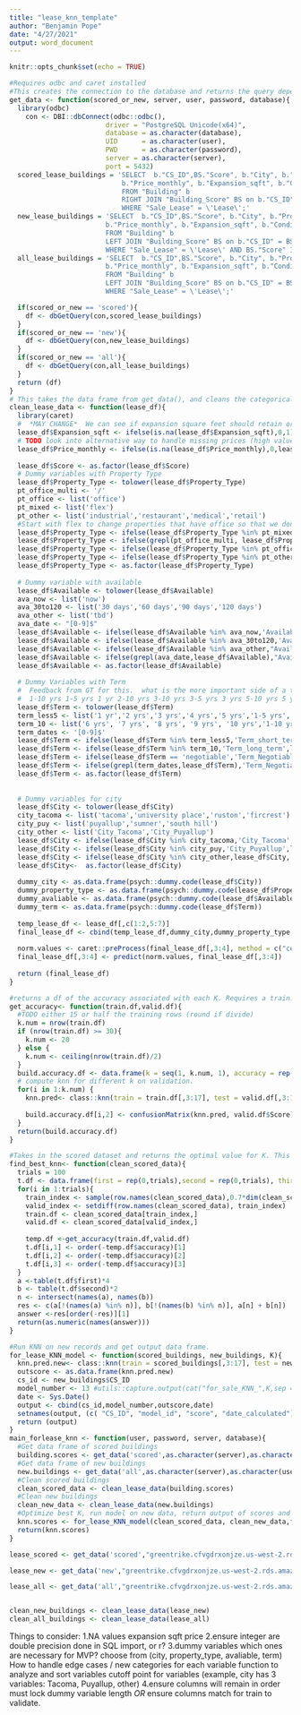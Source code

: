 ```yaml
---
title: "lease_knn_template"
author: "Benjamin Pope"
date: "4/27/2021"
output: word_document
---
```


```r
knitr::opts_chunk$set(echo = TRUE)
```

```r
#Requires odbc and caret installed 
#This creates the connection to the database and returns the query depending on if the user wants "scored" or "new" data.
get_data <- function(scored_or_new, server, user, password, database){
  library(odbc)
    con <- DBI::dbConnect(odbc::odbc(),
                        driver = "PostgreSQL Unicode(x64)",
                        database = as.character(database),
                        UID      = as.character(user),
                        PWD      = as.character(password),
                        server = as.character(server),
                        port = 5432)
  scored_lease_buildings = 'SELECT  b."CS_ID",BS."Score", b."City", b."Property_Type", b."SquareFeet",
                            b."Price_monthly", b."Expansion_sqft", b."Condition", b."Available", b."Term" 
                            FROM "Building" b 
                            RIGHT JOIN "Building_Score" BS on b."CS_ID" = BS.cs_id 
                            WHERE "Sale_Lease" = \'Lease\';'
  new_lease_buildings = 'SELECT  b."CS_ID",BS."Score", b."City", b."Property_Type", b."SquareFeet", 
                        b."Price_monthly", b."Expansion_sqft", b."Condition", b."Available", b."Term" 
                        FROM "Building" b 
                        LEFT JOIN "Building_Score" BS on b."CS_ID" = BS.cs_id
                        WHERE "Sale_Lease" = \'Lease\' AND BS."Score" IS null;'
  all_lease_buildings = 'SELECT  b."CS_ID",BS."Score", b."City", b."Property_Type", b."SquareFeet", 
                        b."Price_monthly", b."Expansion_sqft", b."Condition", b."Available", b."Term"
                        FROM "Building" b
                        LEFT JOIN "Building_Score" BS on b."CS_ID" = BS.cs_id
                        WHERE "Sale_Lease" = \'Lease\';'

  if(scored_or_new == 'scored'){
    df <- dbGetQuery(con,scored_lease_buildings)
  }
  if(scored_or_new == 'new'){
    df <- dbGetQuery(con,new_lease_buildings)
  }
  if(scored_or_new == 'all'){
    df <- dbGetQuery(con,all_lease_buildings)
  }
  return (df)
}
# This takes the data frame from get_data(), and cleans the categorical variables, normalizes numerical variables and standardizes the output data frame. 
clean_lease_data <- function(lease_df){
  library(caret)
  #  *MAY CHANGE*  We can see if expansion square feet should retain original values, or just be marked as an option.
  lease_df$Expansion_sqft <- ifelse(is.na(lease_df$Expansion_sqft),0,1)
  # TODO look into alternative way to handle missing prices (high value, mean) and see if we can eliminate them higher up the data pipeline.
  lease_df$Price_monthly <- ifelse(is.na(lease_df$Price_monthly),0,lease_df$Price_monthly)
  
  lease_df$Score <- as.factor(lease_df$Score)
  # Dummy variables with Property Type
  lease_df$Property_Type <- tolower(lease_df$Property_Type)
  pt_office_multi <- '/'
  pt_office <- list('office')
  pt_mixed <- list('flex')
  pt_other <- list('industrial','restaurant','medical','retail')
  #Start with flex to change properties that have office so that we don't double dip.
  lease_df$Property_Type <- ifelse(lease_df$Property_Type %in% pt_mixed,'PT_Flex',lease_df$Property_Type)
  lease_df$Property_Type <- ifelse(grepl(pt_office_multi, lease_df$Property_Type),'PT_Flex',lease_df$Property_Type)
  lease_df$Property_Type <- ifelse(lease_df$Property_Type %in% pt_office,'PT_Office',lease_df$Property_Type)
  lease_df$Property_Type <- ifelse(lease_df$Property_Type %in% pt_other,'PT_Other',lease_df$Property_Type)
  lease_df$Property_Type <- as.factor(lease_df$Property_Type)
  
  # Dummy variable with available
  lease_df$Available <- tolower(lease_df$Available)
  ava_now <- list('now')
  ava_30to120 <- list('30 days','60 days','90 days','120 days')
  ava_other <- list('tbd')
  ava_date <- "[0-9]$"
  lease_df$Available <- ifelse(lease_df$Available %in% ava_now,'Available_Now',lease_df$Available)
  lease_df$Available <- ifelse(lease_df$Available %in% ava_30to120,'Available_30-120_Days',lease_df$Available)
  lease_df$Available <- ifelse(lease_df$Available %in% ava_other,"Available_Other",lease_df$Available)
  lease_df$Available <- ifelse(grepl(ava_date,lease_df$Available),"Available_Other",lease_df$Available)
  lease_df$Available <- as.factor(lease_df$Available)
  
  # Dummy Variables with Term
  #  Feedback from GT for this.  what is the more important side of a term?  Something long term?  negotiable?
  #  1-10 yrs 1-5 yrs 1 yr 2-10 yrs 3-10 yrs 3-5 yrs 3 yrs 5-10 yrs 5 yrs 8-10 yrs Term_Negotiable
  lease_df$Term <- tolower(lease_df$Term)
  term_less5 <- list('1 yr','2 yrs','3 yrs','4 yrs','5 yrs','1-5 yrs','2-5 yrs','3-5 yrs','4-5 yrs')
  term_10 <- list('6 yrs', '7 yrs', '8 yrs', '9 yrs', '10 yrs','1-10 yrs','2-10 yrs','3-10 yrs','4-10 yrs','5-10 yrs','6-10 yrs','7-10 yrs','8-10 yrs','9-10 yrs')
  term_dates <- '[0-9]$'
  lease_df$Term <- ifelse(lease_df$Term %in% term_less5,'Term_short_term',lease_df$Term)
  lease_df$Term <- ifelse(lease_df$Term %in% term_10,'Term_long_term',lease_df$Term)
  lease_df$Term <- ifelse(lease_df$Term == 'negotiable','Term_Negotiable',lease_df$Term) 
  lease_df$Term <- ifelse(grepl(term_dates,lease_df$Term),'Term_Negotiable',lease_df$Term)
  lease_df$Term <- as.factor(lease_df$Term)
  
  
  # Dummy variables for city
  lease_df$City <- tolower(lease_df$City)
  city_tacoma <- list('tacoma','university place','ruston','fircrest')
  city_puy <- list('puyallup','sumner','south hill')
  city_other <- list('City_Tacoma','City_Puyallup')
  lease_df$City <- ifelse(lease_df$City %in% city_tacoma,'City_Tacoma',lease_df$City) #Groups together Tacoma
  lease_df$City <- ifelse(lease_df$City %in% city_puy,'City_Puyallup',lease_df$City) #Groups together Puyallup
  lease_df$City <- ifelse(lease_df$City %in% city_other,lease_df$City, 'City_Other') # Groups together all others into "Other"
  lease_df$City<-  as.factor(lease_df$City)
  
  dummy_city <- as.data.frame(psych::dummy.code(lease_df$City))
  dummy_property_type <- as.data.frame(psych::dummy.code(lease_df$Property_Type))
  dummy_avaliable <- as.data.frame(psych::dummy.code(lease_df$Available))
  dummy_term <- as.data.frame(psych::dummy.code(lease_df$Term))
  
  temp_lease_df <- lease_df[,c(1:2,5:7)]
  final_lease_df <- cbind(temp_lease_df,dummy_city,dummy_property_type,dummy_avaliable,dummy_term)
  
  norm.values <- caret::preProcess(final_lease_df[,3:4], method = c("center","scale"))
  final_lease_df[,3:4] <- predict(norm.values, final_lease_df[,3:4])
  
  return (final_lease_df)
}

#returns a df of the accuracy associated with each K. Requires a train.df and valid.df ran through clean_sale_data()
get_accuracy<- function(train.df,valid.df){
  #TODO either 15 or half the training rows (round if divide)
  k.num = nrow(train.df)
  if (nrow(train.df) >= 30){
    k.num <- 20
  } else {
    k.num <- ceiling(nrow(train.df)/2)
  }
  build.accuracy.df <- data.frame(k = seq(1, k.num, 1), accuracy = rep(0, k.num))
  # compute knn for different k on validation.
  for(i in 1:k.num) {
    knn.pred<- class::knn(train = train.df[,3:17], test = valid.df[,3:17], cl = train.df[,2],k=i)
    
    build.accuracy.df[i,2] <- confusionMatrix(knn.pred, valid.df$Score)$overall[1]
  }
  return(build.accuracy.df)
}

#Takes in the scored dataset and returns the optimal value for K. This requires the function get_accuracy()
find_best_knn<- function(clean_scored_data){
  trials = 100
  t.df <- data.frame(first = rep(0,trials),second = rep(0,trials), third = rep(0,trials))
  for(i in 1:trials){
    train_index <- sample(row.names(clean_scored_data),0.7*dim(clean_scored_data)[1])
    valid_index <- setdiff(row.names(clean_scored_data), train_index)
    train.df <- clean_scored_data[train_index,]
    valid.df <- clean_scored_data[valid_index,]
    
    temp.df <-get_accuracy(train.df,valid.df)
    t.df[i,1] <- order(-temp.df$accuracy)[1]
    t.df[i,2] <- order(-temp.df$accuracy)[2]
    t.df[i,3] <- order(-temp.df$accuracy)[3]
  }
  a <-table(t.df$first)*4
  b <- table(t.df$second)*2
  n <- intersect(names(a), names(b)) 
  res <- c(a[!(names(a) %in% n)], b[!(names(b) %in% n)], a[n] + b[n])
  answer <-res[order(-res)][1]
  return(as.numeric(names(answer)))
}

#Run KNN on new records and get output data frame.
for_lease_KNN_model <- function(scored_buildings, new_buildings, K){
  knn.pred.new<- class::knn(train = scored_buildings[,3:17], test = new_buildings[,3:17], cl = scored_buildings[,2],k=K)
  outscore <- as.data.frame(knn.pred.new)
  cs_id <- new_buildings$CS_ID
  model_number <- 13 #utils::capture.output(cat("for_sale_KNN_",K,sep =""))
  date <- Sys.Date()
  output <- cbind(cs_id,model_number,outscore,date)
  setnames(output, (c( "CS_ID", "model_id", "score", "date_calculated")))
  return (output)
}
main_forlease_knn <- function(user, password, server, database){ 
  #Get data frame of scored buildings 
  building.scores <- get_data('scored',as.character(server),as.character(user),as.character(password),as.character(database))
  #Get data frame of new buildings
  new.buildings <- get_data('all',as.character(server),as.character(user),as.character(password),as.character(database))
  #Clean scored buildings
  clean_scored_data <- clean_lease_data(building.scores)
  #Clean new buildings
  clean_new_data <- clean_lease_data(new.buildings)
  #Optimize best K, run model on new data, return output of scores and model information
  knn.scores <- for_lease_KNN_model(clean_scored_data, clean_new_data,find_best_knn(clean_scored_data))
  return(knn.scores)
}
```


```r
lease_scored <- get_data('scored',"greentrike.cfvgdrxonjze.us-west-2.rds.amazonaws.com","bpope","somepassword","TEST")

lease_new <- get_data('new',"greentrike.cfvgdrxonjze.us-west-2.rds.amazonaws.com","bpope","somepassword","TEST")

lease_all <- get_data('all',"greentrike.cfvgdrxonjze.us-west-2.rds.amazonaws.com","bpope","somepassword","TEST")


clean_new_buildings <- clean_lease_data(lease_new)
clean_all_buildings <- clean_lease_data(lease_all)

```
Things to consider:
  1.NA values
    expansion sqft
    price
  2.ensure integer are double precision
    done in SQL import, or r?
  3.dummy variables
    which ones are necessary for MVP?
      choose from (city, property_type, avaliable, term)
    How to handle edge cases / new categories for each variable
      function to analyze and sort variables
      cutoff point for variables (example, city has 3 variables: Tacoma, Puyallup, other)
  4.ensure columns will remain in order
    must lock dummy variable length *OR* ensure columns match for train to validate.

